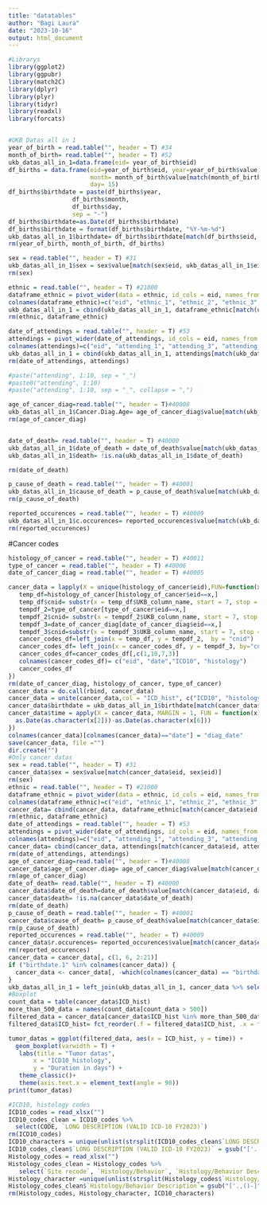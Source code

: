 ```yaml
---
title: "datatables"
author: "Bagi Laura"
date: "2023-10-16"
output: html_document
---
```


```r

#Librarys
library(ggplot2)
library(ggpubr)
library(match2C)
library(dplyr)
library(plyr)
library(tidyr)
library(readxl)
library(forcats)


#UKB Datas all in 1
year_of_birth = read.table("", header = T) #34
month_of_birth= read.table("", header = T) #52
ukb_datas_all_in_1=data.frame(eid= year_of_birth$eid)
df_births = data.frame(eid=year_of_birth$eid, year=year_of_birth$value, 
                       month= month_of_birth$value[match(month_of_birth$eid, year_of_birth$eid)], 
                       day= 15)
df_births$birthdate = paste(df_births$year,
                  df_births$month,
                  df_births$day,
                  sep = "-")
df_births$birthdate=as.Date(df_births$birthdate)
df_births$birthdate = format(df_births$birthdate, "%Y-%m-%d")
ukb_datas_all_in_1$birthdate= df_births$birthdate[match(df_births$eid, ukb_datas_all_in_1$eid)]
rm(year_of_birth, month_of_birth, df_births)

sex = read.table("", header = T) #31
ukb_datas_all_in_1$sex = sex$value[match(sex$eid, ukb_datas_all_in_1$eid)]
rm(sex)

ethnic = read.table("", header = T) #21000
dataframe_ethnic = pivot_wider(data = ethnic, id_cols = eid, names_from = UKB_column_name, values_from = value)
colnames(dataframe_ethnic)=c("eid", "ethnic_1", "ethnic_2", "ethnic_3", "ethnic_4")
ukb_datas_all_in_1 = cbind(ukb_datas_all_in_1, dataframe_ethnic[match(ukb_datas_all_in_1$eid, dataframe_ethnic$eid), c("ethnic_1", "ethnic_2", "ethnic_3", "ethnic_4")])
rm(ethnic, dataframe_ethnic)

date_of_attendings = read.table("", header = T) #53
attendings = pivot_wider(date_of_attendings, id_cols = eid, names_from = UKB_column_name, values_from = value)
colnames(attendings)=c("eid", "attending_1", "attending_3", "attending_4", "attending_2")
ukb_datas_all_in_1 = cbind(ukb_datas_all_in_1, attendings[match(ukb_datas_all_in_1$eid, attendings$eid), c("attending_1", "attending_2", "attending_3", "attending_4")])
rm(date_of_attendings, attendings)

#paste("attending", 1:10, sep = "_")
#paste0("attending", 1:10)
#paste("attending", 1:10, sep = "_", collapse = ",")

age_of_cancer_diag=read.table("", header = T)#40008
ukb_datas_all_in_1$Cancer.Diag.Age= age_of_cancer_diag$value[match(ukb_datas_all_in_1$eid, age_of_cancer_diag$eid)]
rm(age_of_cancer_diag)


date_of_death= read.table("", header = T) #40000
ukb_datas_all_in_1$date_of_death = date_of_death$value[match(ukb_datas_all_in_1$eid, date_of_death$eid, nomatch = NA)]
ukb_datas_all_in_1$death= !is.na(ukb_datas_all_in_1$date_of_death)

rm(date_of_death)

p_cause_of_death = read.table("", header = T) #40001
ukb_datas_all_in_1$cause_of_death = p_cause_of_death$value[match(ukb_datas_all_in_1$eid, p_cause_of_death$eid, nomatch = NA)]
rm(p_cause_of_death)

reported_occurences = read.table("", header = T) #40009
ukb_datas_all_in_1$c.occurences= reported_occurences$value[match(ukb_datas_all_in_1$eid, reported_occurences$eid, nomatch = NA)]
rm(reported_occurences)


```
#Cancer codes
```r
histology_of_cancer = read.table("", header = T) #40011
type_of_cancer = read.table("", header = T) #40006
date_of_cancer_diag = read.table("", header = T) #40005

cancer_data = lapply(X = unique(histology_of_cancer$eid),FUN=function(x){
   temp_df=histology_of_cancer[histology_of_cancer$eid==x,]
   temp_df$cnid= substr(x = temp_df$UKB_column_name, start = 7, stop = 10)
   tempdf_2=type_of_cancer[type_of_cancer$eid==x,]
   tempdf_2$cnid= substr(x = tempdf_2$UKB_column_name, start = 7, stop = 10)
   tempdf_3=date_of_cancer_diag[date_of_cancer_diag$eid==x,]
   tempdf_3$cnid=substr(x = tempdf_3$UKB_column_name, start = 7, stop = 10)
   cancer_codes_df=left_join(x = temp_df, y = tempdf_2,  by = "cnid")
   cancer_codes_df= left_join(x = cancer_codes_df, y = tempdf_3, by="cnid")
   cancer_codes_df=cancer_codes_df[,c(1,10,7,3)]
   colnames(cancer_codes_df)= c("eid", "date","ICD10", "histology")
   cancer_codes_df
})
rm(date_of_cancer_diag, histology_of_cancer, type_of_cancer)
cancer_data = do.call(rbind, cancer_data)
cancer_data = unite(cancer_data,col = "ICD_hist", c("ICD10", "histology") ,sep = "_", remove = F )
cancer_data$birthdate = ukb_datas_all_in_1$birthdate[match(cancer_data$eid, ukb_datas_all_in_1$eid)]
cancer_data$time = apply(X = cancer_data, MARGIN = 1, FUN = function(x){
  as.Date(as.character(x[2]))-as.Date(as.character(x[6]))
})
colnames(cancer_data)[colnames(cancer_data)=="date"] = "diag_date"
save(cancer_data, file ="")
dir.create("")
#Only cancer datas
sex = read.table("", header = T) #31
cancer_data$sex = sex$value[match(cancer_data$eid, sex$eid)]
rm(sex)
ethnic = read.table("", header = T) #21000
dataframe_ethnic = pivot_wider(data = ethnic, id_cols = eid, names_from = UKB_column_name, values_from = value)
colnames(dataframe_ethnic)=c("eid", "ethnic_1", "ethnic_2", "ethnic_3", "ethnic_4")
cancer_data= cbind(cancer_data, dataframe_ethnic[match(cancer_data$eid, dataframe_ethnic$eid),c("ethnic_1", "ethnic_2", "ethnic_3", "ethnic_4")])
rm(ethnic, dataframe_ethnic)
date_of_attendings = read.table("", header = T) #53
attendings = pivot_wider(date_of_attendings, id_cols = eid, names_from = UKB_column_name, values_from = value)
colnames(attendings)=c("eid", "attending_1", "attending_3", "attending_4", "attending_2")
cancer_data= cbind(cancer_data, attendings[match(cancer_data$eid, attendings$eid), c("attending_1", "attending_2", "attending_3", "attending_4")])
rm(date_of_attendings, attendings)
age_of_cancer_diag=read.table("", header = T)#40008
cancer_data$age_of_cancer.diag= age_of_cancer_diag$value[match(cancer_data$eid, age_of_cancer_diag$eid)]
rm(age_of_cancer_diag)
date_of_death= read.table("", header = T) #40000
cancer_data$date_of_death=date_of_death$value[match(cancer_data$eid, date_of_death$eid)]
cancer_data$death= !is.na(cancer_data$date_of_death)
rm(date_of_death)
p_cause_of_death = read.table("", header = T) #40001
cancer_data$cause_of_death= p_cause_of_death$value[match(cancer_data$eid, p_cause_of_death$eid)]
rm(p_cause_of_death)
reported_occurences = read.table("", header = T) #40009
cancer_data$r.occurences= reported_occurences$value[match(cancer_data$eid, reported_occurences$eid)]
rm(reported_occurences)
cancer_data = cancer_data[, c(1, 6, 2:21)]
if ("birthdate.1" %in% colnames(cancer_data)) {
  cancer_data <- cancer_data[, -which(colnames(cancer_data) == "birthdate.1")]
}
ukb_datas_all_in_1 = left_join(ukb_datas_all_in_1, cancer_data %>% select(eid, diag_date, ICD_hist, ICD10, histology, time), by = "eid")
#Boxplot
count_data = table(cancer_data$ICD_hist)
more_than_500_data = names(count_data[count_data > 500])
filtered_data = cancer_data[cancer_data$ICD_hist %in% more_than_500_data, ]
filtered_data$ICD_hist= fct_reorder(.f = filtered_data$ICD_hist, .x = filtered_data$time, .fun = median)

tumor_datas = ggplot(filtered_data, aes(x = ICD_hist, y = time)) +
  geom_boxplot(varwidth = T) +
   labs(title = "Tumor datas",
       x = "ICD10_histology",
       y = "Duration in days") +
   theme_classic()+
   theme(axis.text.x = element_text(angle = 90))
print(tumor_datas)

#ICD10, histology codes
ICD10_codes = read_xlsx("")
ICD10_codes_clean = ICD10_codes %>%
  select(CODE, `LONG DESCRIPTION (VALID ICD-10 FY2023)`)
rm(ICD10_codes)
ICD10_characters = unique(unlist(strsplit(ICD10_codes_clean$`LONG DESCRIPTION (VALID ICD-10 FY2023)`, split = "")))
ICD10_codes_clean$`LONG DESCRIPTION (VALID ICD-10 FY2023)` = gsub("['.,()-]", "", ICD10_codes_clean$`LONG DESCRIPTION (VALID ICD-10 FY2023)`)
Histology_codes = read_xlsx("")
Histology_codes_clean = Histology_codes %>%
   select(`Site recode`, `Histology/Behavior`, `Histology/Behavior Description`)
Histology_character =unique(unlist(strsplit(Histology_codes$`Histology/Behavior Description`, split = "")))
Histology_codes_clean$`Histology/Behavior Description`= gsub("['.,()-]", "", Histology_codes_clean$`Histology/Behavior Description`)
rm(Histology_codes, Histology_character, ICD10_characters)

```

